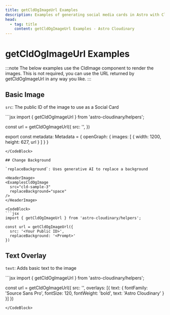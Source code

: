 ```yaml
---
title: getCldOgImageUrl Examples
description: Examples of generating social media cards in Astro with Cloudinary.
head:
  - tag: title
    content: getCldOgImageUrl Examples - Astro Cloudinary
---
```



# getCldOgImageUrl Examples

:::note
The below examples use the CldImage component to render the images. This is not required, you can use the URL returned by getCldOgImageUrl in any way you like.
:::

## Basic Image

`src`: The public ID of the image to use as a Social Card

<HeaderImage>
  <ExamplesCldOgImage
    src="cld-sample-4"
  />
</HeaderImage>

<CodeBlock>
  ```jsx
  import { getCldOgImageUrl } from 'astro-cloudinary/helpers';

  const url = getCldOgImageUrl({
    src: '<Your Public ID>',
  })

  export const metadata: Metadata = {
    openGraph: {
      images: [
        {
          width: 1200,
          height: 627,
          url
        }
      ]
    }
  }
  ```
</CodeBlock>

## Change Background

`replaceBackground`: Uses generative AI to replace a background

<HeaderImage>
  <ExamplesCldOgImage
    src="cld-sample-3"
    replaceBackground="space"
  />
</HeaderImage>

<CodeBlock>
  ```jsx
  import { getCldOgImageUrl } from 'astro-cloudinary/helpers';

  const url = getCldOgImageUrl({
    src: '<Your Public ID>',
    replaceBackground: '<Prompt>'
  })
  ```
</CodeBlock>

## Text Overlay

`text`: Adds basic text to the image

<HeaderImage>
  <ExamplesCldOgImage
    src="cld-sample-2"
    overlays={[{
      text: {
        fontFamily: 'Source Sans Pro',
        fontSize: 120,
        fontWeight: 'bold',
        text: 'Astro Cloudinary',
        color: 'white'
      }
    }]}
  />
</HeaderImage>

<CodeBlock>
  ```jsx
  import { getCldOgImageUrl } from 'astro-cloudinary/helpers';

  const url = getCldOgImageUrl({
    src: '<Your Public ID>',
    overlays: [{
      text: {
        fontFamily: 'Source Sans Pro',
        fontSize: 120,
        fontWeight: 'bold',
        text: 'Astro Cloudinary'
      }
    }]
  })
  ```
</CodeBlock>